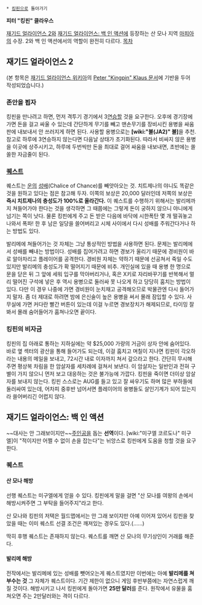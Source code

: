  * [[킹핀]]으로 돌아가기
'''피터 "킹핀" 클라우스'''

[[재기드 얼라이언스 2]]와 [[재기드 얼라이언스: 백 인 액션]]에 등장하는 산 모나 지역 [[마피아]]의 수장. 2와 백 인 액션에서의 역할이 완전히 다르다.
[[목차]]
== 재기드 얼라이언스 2 ==
(본 항목은 [http://jaggedalliance.wikia.com/ 재기드 얼라이언스 위키아]의 [http://jaggedalliance.wikia.com/wiki/Peter_%22Kingpin%22_Klaus Peter "Kingpin" Klaus 문서]에 기반을 두어 작성되었습니다.)
=== 존안을 뵙자 ===
킹핀을 만나려고 하면, 먼저 격투기 경기에서 3[[연승]]할 것을 요구한다. 오후에 경기장에 가면 돈을 걸고 싸울 수 있는데 간단하게 무기를 빼고 맨손무기를 장비시킨 용병을 싸움판에 내보내서 안 쓰러지게 하면 된다. 사용할 용병으로는 '''[wiki:"불(JA2)" 불]'''을 추천. 참고로 하루에 3연승하지 않는다면 다음날 상태가 초기화된다. 따라서 비싸지 않은 용병을 이곳에 상주시키고, 하루에 두번씩만 돈을 최대로 걸어 싸움을 내보내면, 초반에는 쏠쏠한 자금줄이 된다.
=== [[퀘스트]] ===
퀘스트는 [[운]]의 [[성배]](Chalice of Chance)를 빼앗아오는 것. 치트제나의 야니도 똑같은 것을 원하고 있다는 점은 참고해 두자. 이쪽의 보상은 20,000 달러인데 저쪽의 보상은 '''즉시 치트제나의 충성도가 100%로 올라간다.''' 이 퀘스트를 수행하기 위해서는 발리메까지 쳐들어가야 한다는 것을 생각하면 그 때쯤에는 그렇게 돈이 궁하지 않으니 야니에게 넘기는 쪽이 낫다. 물론 킹핀에게 주고 돈 받은 다음에 바닥에 시한폭탄 몇 개 떨궈놓고 나와서 폭파! 한 후 남은 일당을 쓸어버리고 시체 사이에서 다시 성배를 주워간다거나 하는 방법도 있다.

발리메에 쳐들어가는 것 자체는 그냥 통상적인 방법을 사용하면 된다. 문제는 발리메에서 성배를 빼내는 방법이다. 성배를 집어가려고 하면 경보가 울리기 때문에 경비원이 바로 알아차리고 플레이어를 공격한다. 경비원 자체는 약하기 때문에 선공쳐서 죽일 수도 있지만 발리메의 충성도가 확 떨어지기 때문에 비추. 개인실에 있을 때 용병 한 명으로 문을 닫은 뒤 그 앞에 세워 입구를 막아버리거나, 혹은 X키로 자리바꾸기를 반복해서 멀리 떨어진 구석에 넣은 후 역시 용병으로 둘러싸 못 나오게 하고 당당히 훔치는 방법이 있다. 다만 이 경우 나중에 가면 경비원이 눈치채고 공격해오므로 박물관엔 다시 들어가지 말자. 좀 더 제대로 하려면 밤에 은신술이 높은 용병을 써서 몰래 잠입할 수 있다. 사무실에 가면 커다란 빨간 버튼이 있는데 이걸 누르면 경보장치가 해제되므로, 타이밍 잘 봐서 몰래 숨어들어가 훔쳐나오면 끝이다.

=== 킹핀의 비자금 ===

킹핀의 집 아래로 통하는 지하실에는 약 $25,000 가량의 거금이 상자 안에 숨어있다. 바로 옆 섹터의 광산을 통해 들어가도 되는데, 이걸 훔치고 며칠이 지나면 킹핀이 각오하라는 내용의 메일을 보내고, 72시간 내로 이자까지 쳐서 갚으라고 한다. 간단히 무시해주면 평상복 차림을 한 암살자를 세차례에 걸쳐서 보낸다. 이 암살자는 일반인과 전혀 구별이 가지 않으니 먼저 보고 대응하는 것은 불가능에 가깝다. 킹핀을 죽이면 더이상 암살자를 보내지 않는다. 킹핀 스스로는 AUG를 들고 있고 잘 싸우기도 하며 많은 부하들에 둘러싸여 있는데, 어차피 중후반 넘어서면 플레이어의 용병들도 살인기계가 되어 있는지라 쓸어버리긴 어렵지 않다.

== 재기드 얼라이언스: 백 인 액션 ==
~~대사는 안 그래보이지만~~[[주인공]]을 돕는 '''선역'''이다. [wiki:"미구엘 코르도나" 미구엘]이 "적이지만 어쩔 수 없이 손을 잡는다"는 뉘앙스로 킹핀에게 도움을 청할 것을 요구한다.
=== 퀘스트 ===
==== 산 모나 해방 ====
선행 퀘스트는 미구엘에게 얻을 수 있다. 킹핀에게 말을 걸면 "산 모나를 여왕의 손에서 해방시켜주면 그 부탁을 들어주지"라고 한다.

산 모나와 킹핀의 저택은 월드맵에서는 안 그래 보이지만 아예 이어져 있어서 킹핀을 찾았을 때는 이미 퀘스트 선결 조건은 깨져있는 경우도 있다.(......)

딱히 후행 퀘스트는 존재하지 않는다. 퀘스트를 깨면 산 모나의 무기상인이 거래를 해준다.
==== 발리메 해방 ====
전작에서는 발리메에 있는 성배를 뺏어오는게 퀘스트였지만 이번에는 아예 '''발리메를 쳐부수는 것''' 그 자체가 퀘스트이다. 기간 제한이 없으니 게임 후반부쯤에는 자연스럽게 깨질 것이다. 해방시키고 나서 킹핀에게 돌아가면 '''25만 달러'''를 준다. 원작에서 유물을 훔쳐오면 주는 2만달러와는 격이 다르다.
